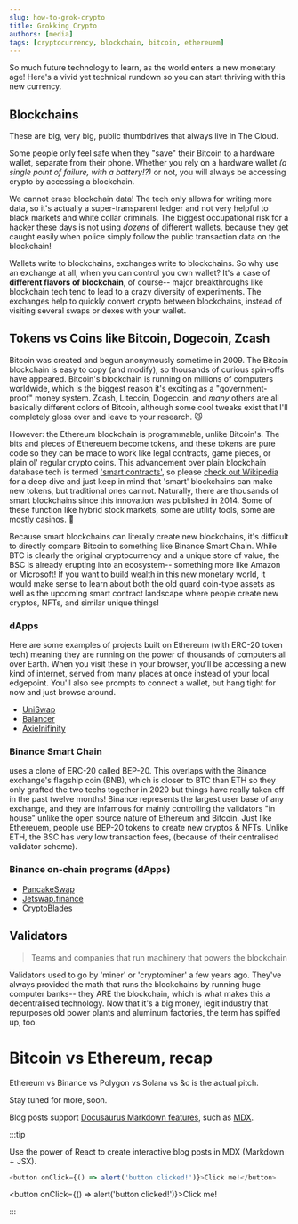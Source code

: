 ```yaml
---
slug: how-to-grok-crypto
title: Grokking Crypto
authors: [media]
tags: [cryptocurrency, blockchain, bitcoin, ethereuem]
---
```


So much future technology to learn, as the world enters a new monetary age! Here's a vivid yet technical rundown so you can start thriving with this new currency.

## Blockchains

These are big, very big, public thumbdrives that always live in The Cloud.

Some people only feel safe when they "save" their Bitcoin to a hardware wallet, separate from their phone. Whether you rely on a hardware wallet *(a single point of failure, with a battery!?)* or not, you will always be accessing crypto by accessing a blockchain.

We cannot erase blockchain data! The tech only allows for writing more data, so it's actually a super-transparent ledger and not very helpful to black markets and white collar criminals. The biggest occupational risk for a hacker these days is not using *dozens* of different wallets, because they get caught easily when police simply follow the public transaction data on the blockchain!

Wallets write to blockchains, exchanges write to blockchains. So why use an exchange at all, when you can control you own wallet? It's a case of **different flavors of blockchain**, of course-- major breakthroughs like blockchain tech tend to lead to a crazy diversity of experiments. The exchanges help to quickly convert crypto between blockchains, instead of visiting several swaps or dexes with your wallet.

## Tokens vs Coins like Bitcoin, Dogecoin, Zcash
Bitcoin was created and begun anonymously sometime in 2009. The Bitcoin blockchain is easy to copy (and modify), so thousands of curious spin-offs have appeared. Bitcoin's blockchain is running on millions of computers worldwide, which is the biggest reason it's exciting as a "government-proof" money system. Zcash, Litecoin, Dogecoin, and *many* others are all basically different colors of Bitcoin, although some cool tweaks exist that I'll completely gloss over and leave to your research. 😼

However: the Ethereum blockchain is programmable, unlike Bitcoin's. The bits and pieces of Ethereuem become tokens, and these tokens are pure code so they can be made to work like legal contracts, game pieces, or plain ol' regular crypto coins. This advancement over plain blockchain database tech is termed ['smart contracts'](https://en.wikipedia.org/wiki/Smart_contract), so please [check out Wikipedia](https://en.wikipedia.org/wiki/Smart_contract) for a deep dive and just keep in mind that 'smart' blockchains can make new tokens, but traditional ones cannot. Naturally, there are thousands of smart blockchains since this innovation was published in 2014. Some of these function like hybrid stock markets, some are utility tools, some are mostly casinos. 🤑

Because smart blockchains can literally create new blockchains, it's difficult to directly compare Bitcoin to something like Binance Smart Chain. While BTC is clearly the original cryptocurrency and a unique store of value, the BSC is already erupting into an ecosystem-- something more like Amazon or Microsoft! If you want to build wealth in this new monetary world, it would make sense to learn about both the old guard coin-type assets as well as the upcoming smart contract landscape where people create new cryptos, NFTs, and similar unique things!

### dApps

Here are some examples of projects built on Ethereum (with ERC-20 token tech) meaning they are running on the power of thousands of computers all over Earth. When you visit these in your browser, you'll be accessing a new kind of internet, served from many places at once instead of your local edgepoint. You'll also see prompts to connect a wallet, but hang tight for now and just browse around.
- [UniSwap](https://uniswap.org/)
- [Balancer](https://balancer.fi/)
- [AxieInifinity](https://axieinfinity.com/)

### Binance Smart Chain
 uses a clone of ERC-20 called BEP-20. This overlaps with the Binance exchange's flagship coin (BNB), which is closer to BTC than ETH so they only grafted the two techs together in 2020 but things have really taken off in the past twelve months! Binance represents the largest user base of any exchange, and they are infamous for mainly controlling the validators "in house" unlike the open source nature of Ethereum and Bitcoin. Just like Ethereuem, people use BEP-20 tokens to create new cryptos & NFTs. Unlike ETH, the BSC has very low transaction fees, (because of their centralised validator scheme).

### Binance on-chain programs (dApps)
- [PancakeSwap](https://pancakeswap.finance/)
- [Jetswap.finance](https://jetswap.finance/)
- [CryptoBlades](https://www.cryptoblades.io/)

## Validators

> Teams and companies that run machinery that powers the blockchain

Validators used to go by 'miner' or 'cryptominer' a few years ago. They've always provided the math that runs the blockchains by running huge computer banks-- they ARE the blockchain, which is what makes this a decentralised technology. Now that it's a big money, legit industry that repurposes old power plants and aluminum factories, the term has spiffed up, too.

# Bitcoin vs Ethereum, recap
Ethereum vs Binance vs Polygon vs Solana vs &c is the actual pitch.

Stay tuned for more, soon.



Blog posts support [Docusaurus Markdown features](https://docusaurus.io/docs/markdown-features), such as [MDX](https://mdxjs.com/).

:::tip

Use the power of React to create interactive blog posts in MDX (Markdown + JSX).

```js
<button onClick={() => alert('button clicked!')}>Click me!</button>
```

<button onClick={() => alert('button clicked!')}>Click me!</button>

:::
